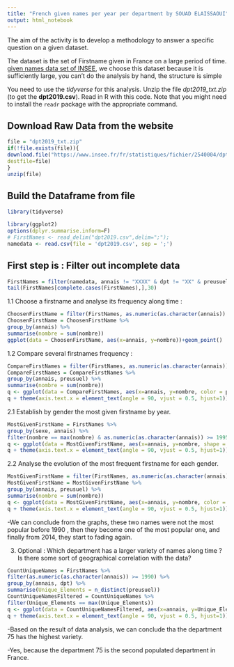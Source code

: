 ```yaml
---
title: "French given names per year per department by SOUAD ELAISSAOUI"
output: html_notebook
---
```


The aim of the activity is to develop a methodology to answer a specific question on a given dataset. 

The dataset is the set of Firstname given in France on a large period of time. 
[given names data set of INSEE](https://www.insee.fr/fr/statistiques/fichier/2540004/dpt2017_txt.zip), we choose this dataset because it is sufficiently large, you can't do the analysis by hand, the structure is simple


You need to use the _tidyverse_ for this analysis. Unzip the file _dpt2019_txt.zip_ (to get the **dpt2019.csv**). Read in R with this code. Note that you might need to install the `readr` package with the appropriate command.

## Download Raw Data from the website

```r
file = "dpt2019_txt.zip"
if(!file.exists(file)){
download.file("https://www.insee.fr/fr/statistiques/fichier/2540004/dpt2019_csv.zip",
destfile=file)
}
unzip(file)

```
## Build the Dataframe from file

```r
library(tidyverse)

```

```r
library(ggplot2)
options(dplyr.summarise.inform=F)
# FirstNames <- read_delim("dpt2019.csv",delim=";");
namedata <- read.csv(file = 'dpt2019.csv', sep = ';')
```

## First step is : Filter out incomplete data

```r
FirstNames = filter(namedata, annais != "XXXX" & dpt != "XX" & preusuel != "_PRENOMS_RARES")
tail(FirstNames[complete.cases(FirstNames),],30)
```

1.1 Choose a firstname and analyse its frequency along time :

```r
ChoosenFirstName = filter(FirstNames, as.numeric(as.character(annais)) >= 1920 & (preusuel == "ZULMA"))
ChoosenFirstName = ChoosenFirstName %>%
group_by(annais) %>%
summarise(nombre = sum(nombre))
ggplot(data = ChoosenFirstName, aes(x=annais, y=nombre))+geom_point()
```
1.2 Compare several firstnames frequency :

```r
CompareFirstNames = filter(FirstNames, as.numeric(as.character(annais)) >= 1920 & (preusuel == "ZUZANNA" | preusuel == "ZULMA" | preusuel == "GIRARD"))
CompareFirstNames = CompareFirstNames %>%
group_by(annais, preusuel) %>%
summarise(nombre = sum(nombre))
q <- ggplot(data = CompareFirstNames, aes(x=annais, y=nombre, color = preusuel))+geom_point()
q + theme(axis.text.x = element_text(angle = 90, vjust = 0.5, hjust=1))
```

2.1 Establish by gender the most given firstname by year.  

```r
MostGivenFirstName = FirstNames %>%
group_by(sexe, annais) %>%
filter(nombre == max(nombre) & as.numeric(as.character(annais)) >= 1995)
q <- ggplot(data = MostGivenFirstName, aes(x=annais, y=nombre, shape = factor(sexe), color = preusuel))+geom_point()
q + theme(axis.text.x = element_text(angle = 90, vjust = 0.5, hjust=1))
```
2.2 Analyse the evolution of the most frequent firstname for each gender.

```r
MostGivenFirstName = filter(FirstNames, as.numeric(as.character(annais)) >= 1990 & (preusuel == "ADAM" | preusuel == "EMMA"))
MostGivenFirstName = MostGivenFirstName %>%
group_by(annais, preusuel) %>%
summarise(nombre = sum(nombre))
q <- ggplot(data = MostGivenFirstName, aes(x=annais, y=nombre, color = preusuel))+geom_point()
q + theme(axis.text.x = element_text(angle = 90, vjust = 0.5, hjust=1))
```
-We can conclude from the graphs, these two names were not the most popular before 1990 ,  then they become one of the most popular one, and finally from 2014,  they start to fading again.


3. Optional : Which department has a larger variety of names along time ? Is there some sort of geographical correlation with the data?

```r
CountUniqueNames = FirstNames %>%
filter(as.numeric(as.character(annais)) >= 1990) %>%
group_by(annais, dpt) %>%
summarise(Unique_Elements = n_distinct(preusuel))
CountUniqueNamesFiltered = CountUniqueNames %>%
filter(Unique_Elements == max(Unique_Elements))
q <- ggplot(data = CountUniqueNamesFiltered, aes(x=annais, y=Unique_Elements, color = dpt))+geom_point()
q + theme(axis.text.x = element_text(angle = 90, vjust = 0.5, hjust=1))
```

-Based on the result of data analysis, we can conclude tha the department 75 has the highest variety. 

-Yes, because the department 75 is the second populated department in France.
